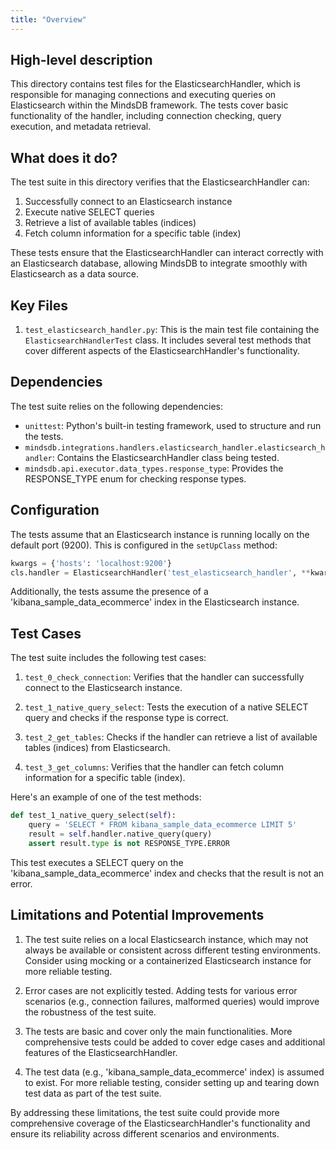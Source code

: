 ```yaml
---
title: "Overview"
---
```


## High-level description
This directory contains test files for the ElasticsearchHandler, which is responsible for managing connections and executing queries on Elasticsearch within the MindsDB framework. The tests cover basic functionality of the handler, including connection checking, query execution, and metadata retrieval.

## What does it do?
The test suite in this directory verifies that the ElasticsearchHandler can:
1. Successfully connect to an Elasticsearch instance
2. Execute native SELECT queries
3. Retrieve a list of available tables (indices)
4. Fetch column information for a specific table (index)

These tests ensure that the ElasticsearchHandler can interact correctly with an Elasticsearch database, allowing MindsDB to integrate smoothly with Elasticsearch as a data source.

## Key Files
1. `test_elasticsearch_handler.py`: This is the main test file containing the `ElasticsearchHandlerTest` class. It includes several test methods that cover different aspects of the ElasticsearchHandler's functionality.

## Dependencies
The test suite relies on the following dependencies:
- `unittest`: Python's built-in testing framework, used to structure and run the tests.
- `mindsdb.integrations.handlers.elasticsearch_handler.elasticsearch_handler`: Contains the ElasticsearchHandler class being tested.
- `mindsdb.api.executor.data_types.response_type`: Provides the RESPONSE_TYPE enum for checking response types.

## Configuration
The tests assume that an Elasticsearch instance is running locally on the default port (9200). This is configured in the `setUpClass` method:

```python
kwargs = {'hosts': 'localhost:9200'}
cls.handler = ElasticsearchHandler('test_elasticsearch_handler', **kwargs)
```

Additionally, the tests assume the presence of a 'kibana_sample_data_ecommerce' index in the Elasticsearch instance.

## Test Cases
The test suite includes the following test cases:

1. `test_0_check_connection`: Verifies that the handler can successfully connect to the Elasticsearch instance.

2. `test_1_native_query_select`: Tests the execution of a native SELECT query and checks if the response type is correct.

3. `test_2_get_tables`: Checks if the handler can retrieve a list of available tables (indices) from Elasticsearch.

4. `test_3_get_columns`: Verifies that the handler can fetch column information for a specific table (index).

Here's an example of one of the test methods:

```python
def test_1_native_query_select(self):
    query = 'SELECT * FROM kibana_sample_data_ecommerce LIMIT 5'
    result = self.handler.native_query(query)
    assert result.type is not RESPONSE_TYPE.ERROR
```

This test executes a SELECT query on the 'kibana_sample_data_ecommerce' index and checks that the result is not an error.

## Limitations and Potential Improvements
1. The test suite relies on a local Elasticsearch instance, which may not always be available or consistent across different testing environments. Consider using mocking or a containerized Elasticsearch instance for more reliable testing.

2. Error cases are not explicitly tested. Adding tests for various error scenarios (e.g., connection failures, malformed queries) would improve the robustness of the test suite.

3. The tests are basic and cover only the main functionalities. More comprehensive tests could be added to cover edge cases and additional features of the ElasticsearchHandler.

4. The test data (e.g., 'kibana_sample_data_ecommerce' index) is assumed to exist. For more reliable testing, consider setting up and tearing down test data as part of the test suite.

By addressing these limitations, the test suite could provide more comprehensive coverage of the ElasticsearchHandler's functionality and ensure its reliability across different scenarios and environments.